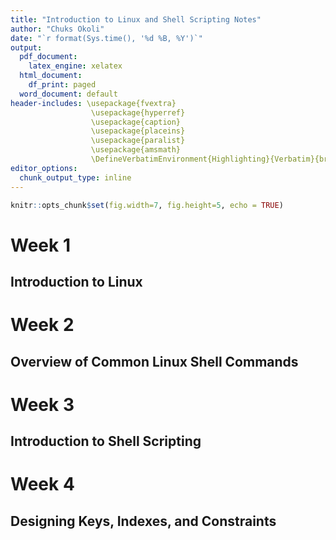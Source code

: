 ```yaml
---
title: "Introduction to Linux and Shell Scripting Notes"
author: "Chuks Okoli"
date: "`r format(Sys.time(), '%d %B, %Y')`"
output:
  pdf_document:
    latex_engine: xelatex
  html_document:
    df_print: paged
  word_document: default
header-includes: \usepackage{fvextra} 
                  \usepackage{hyperref} 
                  \usepackage{caption} 
                  \usepackage{placeins}
                  \usepackage{paralist}
                  \usepackage{amsmath} 
                  \DefineVerbatimEnvironment{Highlighting}{Verbatim}{breaklines,commandchars=\\\{\}}
editor_options:
  chunk_output_type: inline
---
```


```r
knitr::opts_chunk$set(fig.width=7, fig.height=5, echo = TRUE)
```

# Week 1

## Introduction to Linux

```{=latex}
\textbf{Summary}
\begin{compactitem}
\item Linux is a multi-user and portable operating system that supports multitasking. It originated in the 1980s when Linus Torvalds developed a free, open-source version of the Unix kernel. 
\item Linux is widely used today in mobile devices, desktops, supercomputers, data centers, and cloud servers. 
\item Linux distributions (also known as distros) differ by their UIs, shell applications, and how the OS is supported and built. 
\item The design of a distro is catered toward its specific audience and/or use case. Popular Linux distributions include Red Hat Enterprise Linux (RHEL), Debian, Ubuntu, Suse (SLES, SLED, OpenSuse), Fedora, Mint, and Arch. 
\item The Linux system consists of five key layers: the UI, application, OS, kernel, and hardware. The user interface enables users to interact with applications. Applications enable users to perform tasks within the system. The operating system runs on top of the kernel and is vital for system health and stability, and the kernel is the lowest-level software that enables applications to interact with hardware. Hardware includes all the physical or electronic components of your PC. 
\item The Linux filesystem is a tree-like structure consisting of all directories and files on the system. 
\item A Linux shell is an OS-level application that you can use to enter commands. You use a terminal to send commands to the shell, and you can use the `cd` command to navigate around your Linux filesystem. 
\item You can use a variety of command-line or GUI-based text editors such as GNU nano, vim, vi, and gedit. 
\item .deb and .rpm are distinct file types used by package mangers in Linux operating systems. 
\item You can use GUI-based and command-line package managers to update and install software on Linux systems. 
\end{compactitem}
```

# Week 2

## Overview of Common Linux Shell Commands

```{=latex}

There are four types of database topology:
\begin{compactitem}
\item A shell is an interactive user interface. You use shell commands to navigate and work with files and directories.
\item The `curl` and `wget` commands display and download files from URLs, and the`cat` and `tail`commands display file contents.
\item You can get user information with the `whoami` and `id`commands, and get operating system information using the `uname` command. You can check system disk usage using the `df` command and monitor processes and resource usage with `ps` and `top`.Print string or variable value using `echo`,print and extract information about the date with the `date` command, and read the manual for any command using `man`.
\item `ls` lists all files and directories within a specified directory tree and `cd` navigates between directories. The `find` command finds files in your directories.
\item Relative paths are relative to your current working directory, while absolute paths stand independently
\item You can create files and directories with the `touch` and `mkdir` commands, delete them with `rm` and `rmdir`, and copy and move them `cp` and `mv`.
\item The `cat`, `more`, `head`, and `tail` commands allow you to sort and view file contents or view only a certain number of lines. Determine line, word, and character counts with `wc`.
\item You can use `sort` to view the lines of a file alphanumerically and `uniq` to remove repeated lines from your view. `grep` gets the lines of a file that match your desired criteria, and `cut` extracts slices and fields from lines. You can merge lines from different files using `paste`.
\item `hostname` and `ifconfig` allow you to view the network configuration. You can test a network connection using `ping` and send and receive data using `curl` and `wget`.
\item Compression preserves storage space, speeds data transfer, and reduces system load.
\item `zip` compresses files and folders prior to archiving them. `tar` archives and compresses files and directories into a tarball. `unzip` unpacks and decompresses a zipped archive, and `tar` can also decompress and unpack a tar.gz archive.
\end{compactitem}
```

# Week 3

## Introduction to Shell Scripting

```{=latex}
\begin{compactitem}
\item A shell script is a program that begins with a ‘shebang’ directive and is used to run commands and programs. Scripting languages are interpreted rather than compiled.
\item Filters are shell commands. The pipe operator `|` allows you to chain filter commands. 
\item Shell variables can be assigned values with `=` and listed using `set.` Environment variables are shell variables with extended scope, and you can list them with `env.`
\item Metacharacters are special characters that have meaning to the shell.
\item Quoting specifies whether the shell should interpret special characters as metacharacters or 'escape' them.
\item Input/Output, or I/O redirection, refers to a set of features used for redirecting.
\item You can use command substitution to replace a command with its output.
\item Command line arguments provide a way to pass arguments to a shell script.
\item In concurrent mode, multiple commands can run simultaneously.
\item You can schedule cron jobs to run periodically at selected times. `m h dom mon dow command` is the cron job syntax.
\item You can edit cron jobs by running `crontab -e,` and `crontab -l` lists all cron jobs in the cron table.
\end{compactitem}
```

# Week 4

## Designing Keys, Indexes, and Constraints
